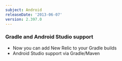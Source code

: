 ```yaml
---
subject: Android
releaseDate: '2013-06-07'
version: 2.397.0
---
```


### Gradle and Android Studio support

* Now you can add New Relic to your Gradle builds
* Android Studio support via Gradle/Maven
